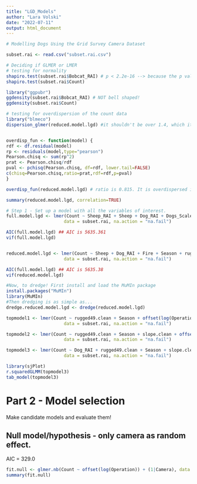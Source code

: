 ```yaml
---
title: "LGD_Models"
author: "Lara Volski"
date: "2022-07-11"
output: html_document
---
```


```r

# Modelling Dogs Using the Grid Survey Camera Dataset

subset.rai <- read.csv("subset.rai.csv")

# Deciding if GLMER or LMER
# testing for normality
shapiro.test(subset.rai$Bobcat_RAI) # p < 2.2e-16 --> because the p value is < 0.05, it implies that the distribution of the data is significantly different from normal distribution. 
shapiro.test(subset.rai$Count)

library("ggpubr")
ggdensity(subset.rai$Bobcat_RAI) # NOT bell shaped!
ggdensity(subset.rai$Count)

# testing for overdispersion of the count data
library("blmeco") 
dispersion_glmer(reduced.model.lgd) #it shouldn't be over 1.4, which it isn't


overdisp_fun <- function(model) {
rdf <- df.residual(model)
rp <- residuals(model,type="pearson")
Pearson.chisq <- sum(rp^2)
prat <- Pearson.chisq/rdf
pval <- pchisq(Pearson.chisq, df=rdf, lower.tail=FALSE)
c(chisq=Pearson.chisq,ratio=prat,rdf=rdf,p=pval)
}

overdisp_fun(reduced.model.lgd) # ratio is 0.815. It is overdispersed if the ratio is larger than 1, which it is not

summary(reduced.model.lgd, correlation=TRUE)

```

```r
# Step 1 - Set up a model with all the variables of interest.
full.model.lgd <- lmer(Count ~ Sheep_RAI + Sheep + Dog_RAI + Dogs_Scaled + Fire + Season + rugged9.clean + rugged25.clean + rugged49.clean + rugged81.clean + rugged121.clean + road.dist.clean + elevation.clean + slope.clean + vegetation.coarser.clean + offset(log(Operation)) + (1|Camera),
                      data = subset.rai, na.action = "na.fail")

AIC(full.model.lgd) ## AIC is 5635.361
vif(full.model.lgd) 


reduced.model.lgd <- lmer(Count ~ Sheep + Dog_RAI + Fire + Season + rugged9.clean + rugged121.clean + road.dist.clean + elevation.clean + slope.clean + vegetation.coarser.clean + offset(log(Operation)) + (1|Camera),
                      data = subset.rai, na.action = "na.fail")

AIC(full.model.lgd) ## AIC is 5635.38
vif(reduced.model.lgd) 

#Now, to dredge! First install and load the MuMIn package
install.packages("MuMIn")
library(MuMIn)
#Then dredging is as simple as...
dredge.reduced.model.lgd <- dredge(reduced.model.lgd)

topmodel1 <- lmer(Count ~ rugged49.clean + Season + offset(log(Operation)) + (1|Camera),
                      data = subset.rai, na.action = "na.fail")

topmodel2 <- lmer(Count ~ rugged49.clean + Season + slope.clean + offset(log(Operation)) + (1|Camera),
                      data = subset.rai, na.action = "na.fail")

topmodel3 <- lmer(Count ~ Dog_RAI + rugged49.clean + Season + slope.clean + offset(log(Operation)) + (1|Camera),
                      data = subset.rai, na.action = "na.fail")

library(sjPlot)
r.squaredGLMM(topmodel3)
tab_model(topmodel3)

```
# Part 2 - Model selection

Make candidate models and evaluate them!

## Null model/hypothesis - only camera as random effect.
AIC = 329.0
```r
fit.null <- glmer.nb(Count ~ offset(log(Operation)) + (1|Camera), data = subset.rai)
summary(fit.null)
```



